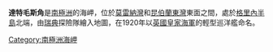 {{coord|54|18|S|36|27|W|source:GNIS|display=title}}

'''達特毛斯角'''是[[南極洲|南極洲]]的海岬，位於[[莫雷納灣|莫雷納灣]]和[[昆伯蘭東灣|昆伯蘭東灣]]東面之間，處於[[格里內半島|格里內半島]]北端，由[[瑞典|瑞典]]探險隊繪入地圖，在1920年以[[英國皇家海軍|英國皇家海軍]]的輕型巡洋艦命名。

{{Antarctica-geo-stub}}
[[Category:南極洲海岬|Category:南極洲海岬]]